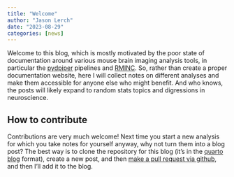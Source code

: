 ```yaml
---
title: "Welcome"
author: "Jason Lerch"
date: "2023-08-29"
categories: [news]
---
```


Welcome to this blog, which is mostly motivated by the poor state of documentation around various mouse brain imaging analysis tools, in particular the [pydpiper](https://github.com/Mouse-Imaging-Centre/pydpiper) pipelines and [RMINC](https://github.com/Mouse-Imaging-Centre/RMINC). So, rather than create a proper documentation website, here I will collect notes on different analyses and make them accessible for anyone else who might benefit. And who knows, the posts will likely expand to random stats topics and digressions in neuroscience.

## How to contribute

Contributions are very much welcome! Next time you start a new analysis for which you take notes for yourself anyway, why not turn them into a blog post? The best way is to clone the repository for this blog (it's in the [quarto blog](https://quarto.org/docs/websites/website-blog.html) format), create a new post, and then [make a pull request via github](https://docs.github.com/en/pull-requests/collaborating-with-pull-requests/proposing-changes-to-your-work-with-pull-requests/creating-a-pull-request), and then I'll add it to the blog.
